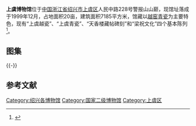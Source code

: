 {{Infobox Museum
|name          = 上虞博物馆
|image         = Shangyu Museum 04 2014-08.JPG
|imagesize     = 260px
|caption       = 
|map_type      = 
|map_caption   = 
|latitude      = 
|longitude     = 
|established   = 1999年12月
|dissolved     = 
|location      = [[浙江省|浙江省]][[绍兴市|绍兴市]]
|type          = 综合博物馆
|visitors      = 
|director      = 
|curator       = 
|publictransit = 
|website       = http://www.zjsybwg.com/
}}
'''上虞博物馆'''位于[[中国|中国]][[浙江省|浙江省]][[绍兴市|绍兴市]][[上虞区|上虞区]]人民中路228号警报山山巅，现馆址落成于1999年12月，占地面积20亩，建筑面积7185平方米，馆藏以[[越窑|越窑]][[青瓷|青瓷]]为主要特色，现有“上虞越瓷”、“上虞青瓷”、“天香楼藏帖碑刻”和“梁祝文化”四个基本陈列<ref>{{cite web|url=http://zjbwg.zjol.com.cn/zjbwg/system/2010/06/10/016677656.shtml|title=《上虞博物馆》|accessdate=2014-08-05|work=|publisher=浙江在线|deadurl=yes|archiveurl=https://web.archive.org/web/20140808060537/http://zjbwg.zjol.com.cn/zjbwg/system/2010/06/10/016677656.shtml|archivedate=2014-08-08}}</ref>。
==图集==
{{multiple image
| align  = left
| image1 = Shangyu Museum 08 2014-08.JPG
| width1 = 240
| caption1 = [[小仙坛窑址|小仙坛窑址]]瓷片，东汉
| image2 = Shangyu Museum 09 2014-08.JPG
| width2 = 240
| caption2 = [[窑寺前青瓷窑址|窑寺前窑址]]瓷片，五代至北宋
}}
{{-}}
==参考文献==
{{reflist|2}}
{{zhejiang-stub}}
{{DEFAULTSORT:S}}
{{Commons category|Shangyu Museum}}
[[Category:绍兴各博物馆|Category:绍兴各博物馆]]
[[Category:国家二级博物馆|Category:国家二级博物馆]]
[[Category:上虞区|Category:上虞区]]